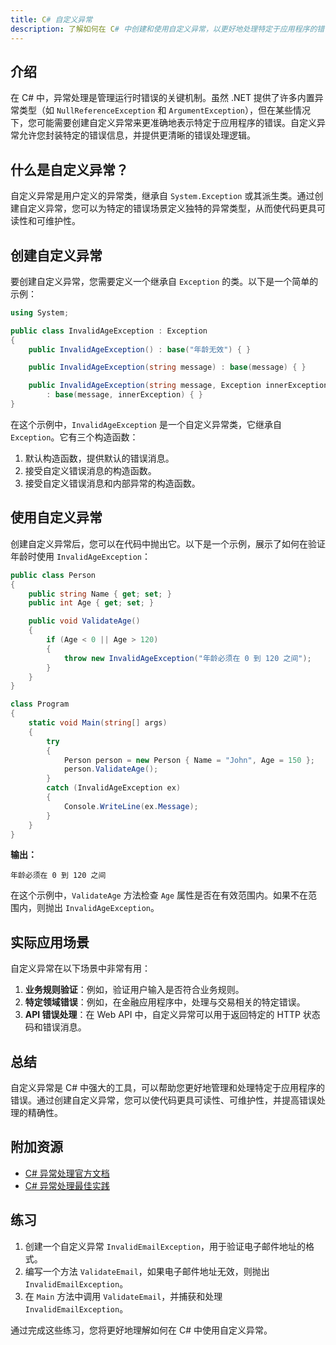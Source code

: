 ```yaml
---
title: C# 自定义异常
description: 了解如何在 C# 中创建和使用自定义异常，以更好地处理特定于应用程序的错误情况。
---
```


## 介绍

在 C# 中，异常处理是管理运行时错误的关键机制。虽然 .NET 提供了许多内置异常类型（如 `NullReferenceException` 和 `ArgumentException`），但在某些情况下，您可能需要创建自定义异常来更准确地表示特定于应用程序的错误。自定义异常允许您封装特定的错误信息，并提供更清晰的错误处理逻辑。

## 什么是自定义异常？

自定义异常是用户定义的异常类，继承自 `System.Exception` 或其派生类。通过创建自定义异常，您可以为特定的错误场景定义独特的异常类型，从而使代码更具可读性和可维护性。

## 创建自定义异常

要创建自定义异常，您需要定义一个继承自 `Exception` 的类。以下是一个简单的示例：

```csharp
using System;

public class InvalidAgeException : Exception
{
    public InvalidAgeException() : base("年龄无效") { }

    public InvalidAgeException(string message) : base(message) { }

    public InvalidAgeException(string message, Exception innerException) 
        : base(message, innerException) { }
}
```

在这个示例中，`InvalidAgeException` 是一个自定义异常类，它继承自 `Exception`。它有三个构造函数：
1. 默认构造函数，提供默认的错误消息。
2. 接受自定义错误消息的构造函数。
3. 接受自定义错误消息和内部异常的构造函数。

## 使用自定义异常

创建自定义异常后，您可以在代码中抛出它。以下是一个示例，展示了如何在验证年龄时使用 `InvalidAgeException`：

```csharp
public class Person
{
    public string Name { get; set; }
    public int Age { get; set; }

    public void ValidateAge()
    {
        if (Age < 0 || Age > 120)
        {
            throw new InvalidAgeException("年龄必须在 0 到 120 之间");
        }
    }
}

class Program
{
    static void Main(string[] args)
    {
        try
        {
            Person person = new Person { Name = "John", Age = 150 };
            person.ValidateAge();
        }
        catch (InvalidAgeException ex)
        {
            Console.WriteLine(ex.Message);
        }
    }
}
```

**输出：**
```
年龄必须在 0 到 120 之间
```

在这个示例中，`ValidateAge` 方法检查 `Age` 属性是否在有效范围内。如果不在范围内，则抛出 `InvalidAgeException`。

## 实际应用场景

自定义异常在以下场景中非常有用：
1. **业务规则验证**：例如，验证用户输入是否符合业务规则。
2. **特定领域错误**：例如，在金融应用程序中，处理与交易相关的特定错误。
3. **API 错误处理**：在 Web API 中，自定义异常可以用于返回特定的 HTTP 状态码和错误消息。

## 总结

自定义异常是 C# 中强大的工具，可以帮助您更好地管理和处理特定于应用程序的错误。通过创建自定义异常，您可以使代码更具可读性、可维护性，并提高错误处理的精确性。

## 附加资源

- [C# 异常处理官方文档](https://learn.microsoft.com/en-us/dotnet/csharp/programming-guide/exceptions/)
- [C# 异常处理最佳实践](https://docs.microsoft.com/en-us/dotnet/standard/exceptions/best-practices-for-exceptions)

## 练习

1. 创建一个自定义异常 `InvalidEmailException`，用于验证电子邮件地址的格式。
2. 编写一个方法 `ValidateEmail`，如果电子邮件地址无效，则抛出 `InvalidEmailException`。
3. 在 `Main` 方法中调用 `ValidateEmail`，并捕获和处理 `InvalidEmailException`。

通过完成这些练习，您将更好地理解如何在 C# 中使用自定义异常。
